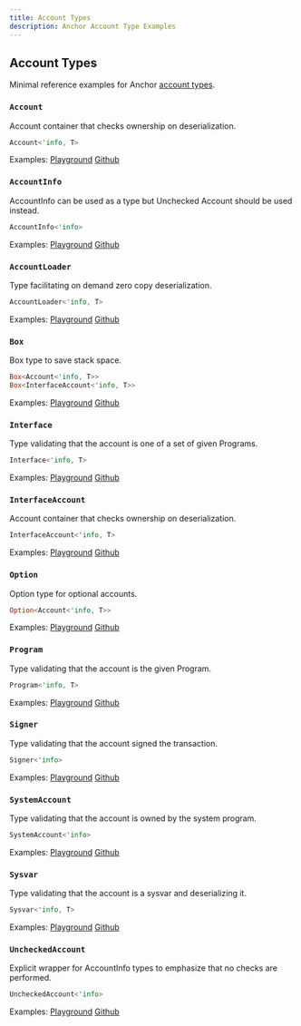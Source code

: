 ```yaml
---
title: Account Types
description: Anchor Account Type Examples
---
```


## Account Types

Minimal reference examples for Anchor [account types](https://docs.rs/anchor-lang/latest/anchor_lang/accounts/index.html).

### `Account`

Account container that checks ownership on deserialization.

```rust filename="Type"
Account<'info, T>
```

Examples:
[Playground](https://beta.solpg.io/https://github.com/solana-developers/anchor-examples/tree/main/account-types/Account)
[Github](https://github.com/solana-developers/anchor-examples/tree/main/account-types/Account)

### `AccountInfo`

AccountInfo can be used as a type but Unchecked Account should be used instead.

```rust filename="Type"
AccountInfo<'info>
```

Examples:
[Playground](https://beta.solpg.io/https://github.com/solana-developers/anchor-examples/tree/main/account-types/AccountInfo)
[Github](https://github.com/solana-developers/anchor-examples/tree/main/account-types/AccountInfo)

### `AccountLoader`

Type facilitating on demand zero copy deserialization.

```rust filename="Type"
AccountLoader<'info, T>
```

Examples:
[Playground](https://beta.solpg.io/https://github.com/solana-developers/anchor-examples/tree/main/account-types/AccountLoader)
[Github](https://github.com/solana-developers/anchor-examples/tree/main/account-types/AccountLoader)

### `Box`

Box type to save stack space.

```rust filename="Type"
Box<Account<'info, T>>
Box<InterfaceAccount<'info, T>>
```

Examples:
[Playground](https://beta.solpg.io/https://github.com/solana-developers/anchor-examples/tree/main/account-types/Box)
[Github](https://github.com/solana-developers/anchor-examples/tree/main/account-types/Box)

### `Interface`

Type validating that the account is one of a set of given Programs.

```rust filename="Type"
Interface<'info, T>
```

Examples:
[Playground](https://beta.solpg.io/https://github.com/solana-developers/anchor-examples/tree/main/account-types/Interface)
[Github](https://github.com/solana-developers/anchor-examples/tree/main/account-types/Interface)

### `InterfaceAccount`

Account container that checks ownership on deserialization.

```rust filename="Type"
InterfaceAccount<'info, T>
```

Examples:
[Playground](https://beta.solpg.io/https://github.com/solana-developers/anchor-examples/tree/main/account-types/InterfaceAccount)
[Github](https://github.com/solana-developers/anchor-examples/tree/main/account-types/InterfaceAccount)

### `Option`

Option type for optional accounts.

```rust filename="Type"
Option<Account<'info, T>>
```

Examples:
[Playground](https://beta.solpg.io/https://github.com/solana-developers/anchor-examples/tree/main/account-types/Option)
[Github](https://github.com/solana-developers/anchor-examples/tree/main/account-types/Option)

### `Program`

Type validating that the account is the given Program.

```rust filename="Type"
Program<'info, T>
```

Examples:
[Playground](https://beta.solpg.io/https://github.com/solana-developers/anchor-examples/tree/main/account-types/Program)
[Github](https://github.com/solana-developers/anchor-examples/tree/main/account-types/Program)

### `Signer`

Type validating that the account signed the transaction.

```rust filename="Type"
Signer<'info>
```

Examples:
[Playground](https://beta.solpg.io/https://github.com/solana-developers/anchor-examples/tree/main/account-types/Signer)
[Github](https://github.com/solana-developers/anchor-examples/tree/main/account-types/Signer)

### `SystemAccount`

Type validating that the account is owned by the system program.

```rust filename="Type"
SystemAccount<'info>
```

Examples:
[Playground](https://beta.solpg.io/https://github.com/solana-developers/anchor-examples/tree/main/account-types/SystemAccount)
[Github](https://github.com/solana-developers/anchor-examples/tree/main/account-types/SystemAccount)

### `Sysvar`

Type validating that the account is a sysvar and deserializing it.

```rust filename="Type"
Sysvar<'info, T>
```

Examples:
[Playground](https://beta.solpg.io/https://github.com/solana-developers/anchor-examples/tree/main/account-types/Sysvar)
[Github](https://github.com/solana-developers/anchor-examples/tree/main/account-types/Sysvar)

### `UncheckedAccount`

Explicit wrapper for AccountInfo types to emphasize that no checks are performed.

```rust filename="Type"
UncheckedAccount<'info>
```

Examples:
[Playground](https://beta.solpg.io/https://github.com/solana-developers/anchor-examples/tree/main/account-types/UncheckedAccount)
[Github](https://github.com/solana-developers/anchor-examples/tree/main/account-types/UncheckedAccount)